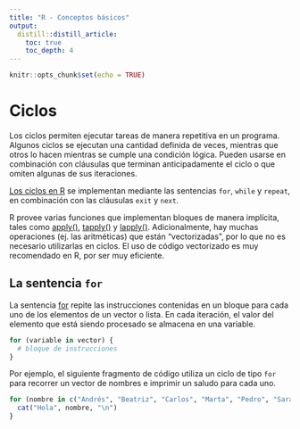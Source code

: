 ```yaml
---
title: "R - Conceptos básicos"
output: 
  distill::distill_article:
    toc: true
    toc_depth: 4
---
```


```r
knitr::opts_chunk$set(echo = TRUE)
```

# Ciclos
Los ciclos permiten ejecutar tareas de manera repetitiva en un programa. Algunos ciclos se ejecutan una cantidad definida de veces, mientras que otros lo hacen mientras se cumple una condición lógica. Pueden usarse en combinación con cláusulas que terminan anticipadamente el ciclo o que omiten algunas de sus iteraciones.

[Los ciclos en R](https://cran.r-project.org/doc/manuals/r-devel/R-lang.html#Looping) se implementan mediante las sentencias ```for```, ```while``` y ```repeat```, en combinación con las cláusulas ```exit``` y ```next```.

R provee varias funciones que implementan bloques de manera implícita, tales como [apply()](https://rdrr.io/r/base/apply.html), [tapply()](https://rdrr.io/r/base/tapply.html) y [lapply()](https://rdrr.io/r/base/lapply.html). Adicionalmente, hay muchas operaciones (ej. las aritméticas) que están "vectorizadas", por lo que no es necesario utilizarlas en ciclos. El uso de código vectorizado es muy recomendado en R, por ser muy eficiente.

## La sentencia ```for```
La sentencia [for](https://cran.r-project.org/doc/manuals/r-devel/R-lang.html#for) repite las instrucciones contenidas en un bloque para cada uno de los elementos de un vector o lista. En cada iteración, el valor del elemento que está siendo procesado se almacena en una variable.

```r
for (variable in vector) {
  # bloque de instrucciones
}
```

Por ejemplo, el siguiente fragmento de código utiliza un ciclo de tipo ```for``` para recorrer un vector de nombres e imprimir un saludo para cada uno.

```r
for (nombre in c("Andrés", "Beatriz", "Carlos", "Marta", "Pedro", "Sara")) {
  cat("Hola", nombre, "\n")
}
```

